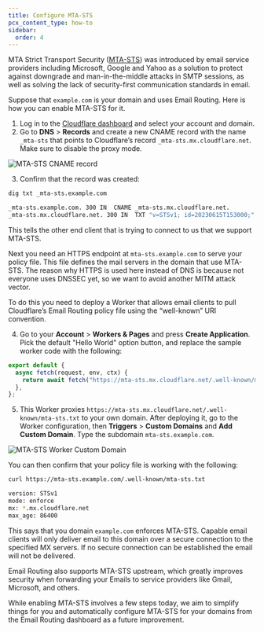 ```yaml
---
title: Configure MTA-STS
pcx_content_type: how-to
sidebar:
  order: 4
---
```


MTA Strict Transport Security ([MTA-STS](https://datatracker.ietf.org/doc/html/rfc8461)) was introduced by email service providers including Microsoft, Google and Yahoo as a solution to protect against downgrade and man-in-the-middle attacks in SMTP sessions, as well as solving the lack of security-first communication standards in email.

Suppose that `example.com` is your domain and uses Email Routing. Here is how you can enable MTA-STS for it.

1. Log in to the [Cloudflare dashboard](https://dash.cloudflare.com/) and select your account and domain.
2. Go to **DNS** > **Records** and create a new CNAME record with the name `_mta-sts` that points to Cloudflare’s record `_mta-sts.mx.cloudflare.net`. Make sure to disable the proxy mode.

![MTA-STS CNAME record](~/assets/images/email-routing/mta-sts-record.png)

3. Confirm that the record was created:

```sh
dig txt _mta-sts.example.com
```

```sh output
_mta-sts.example.com. 300 IN  CNAME _mta-sts.mx.cloudflare.net.
_mta-sts.mx.cloudflare.net. 300 IN  TXT "v=STSv1; id=20230615T153000;"
```

This tells the other end client that is trying to connect to us that we support MTA-STS.

Next you need an HTTPS endpoint at `mta-sts.example.com` to serve your policy file. This file defines the mail servers in the domain that use MTA-STS. The reason why HTTPS is used here instead of DNS is because not everyone uses DNSSEC yet, so we want to avoid another MITM attack vector.

To do this you need to deploy a Worker that allows email clients to pull Cloudflare’s Email Routing policy file using the “well-known” URI convention.

4. Go to your **Account** > **Workers & Pages** and press **Create Application**. Pick the default "Hello World" option button, and replace the sample worker code with the following:

```js
export default {
  async fetch(request, env, ctx) {
    return await fetch("https://mta-sts.mx.cloudflare.net/.well-known/mta-sts.txt")
  },
};
```

5. This Worker proxies `https://mta-sts.mx.cloudflare.net/.well-known/mta-sts.txt` to your own domain. After deploying it, go to the Worker configuration, then **Triggers** > **Custom Domains** and **Add Custom Domain**. Type the subdomain `mta-sts.example.com`.

![MTA-STS Worker Custom Domain](~/assets/images/email-routing/mta-sts-domain.png)

You can then confirm that your policy file is working with the following:

```sh
curl https://mta-sts.example.com/.well-known/mta-sts.txt
```

```sh output
version: STSv1
mode: enforce
mx: *.mx.cloudflare.net
max_age: 86400
```

This says that you domain `example.com` enforces MTA-STS. Capable email clients will only deliver email to this domain over a secure connection to the specified MX servers. If no secure connection can be established the email will not be delivered.

Email Routing also supports MTA-STS upstream, which greatly improves security when forwarding your Emails to service providers like Gmail, Microsoft, and others.

While enabling MTA-STS involves a few steps today, we aim to simplify things for you and automatically configure MTA-STS for your domains from the Email Routing dashboard as a future improvement.
